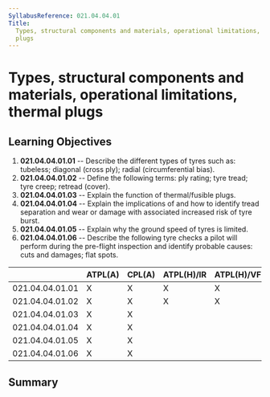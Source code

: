 ```yaml
---
SyllabusReference: 021.04.04.01
Title:
  Types, structural components and materials, operational limitations, thermal
  plugs
---
```


# Types, structural components and materials, operational limitations, thermal plugs

## Learning Objectives

1.  **021.04.04.01.01** -- Describe the different types of tyres such as:
    tubeless; diagonal (cross ply); radial (circumferential bias).
2.  **021.04.04.01.02** -- Define the following terms: ply rating; tyre tread;
    tyre creep; retread (cover).
3.  **021.04.04.01.03** -- Explain the function of thermal/fusible plugs.
4.  **021.04.04.01.04** -- Explain the implications of and how to identify tread
    separation and wear or damage with associated increased risk of tyre burst.
5.  **021.04.04.01.05** -- Explain why the ground speed of tyres is limited.
6.  **021.04.04.01.06** -- Describe the following tyre checks a pilot will
    perform during the pre-flight inspection and identify probable causes: cuts
    and damages; flat spots.

|                 | ATPL(A) | CPL(A) | ATPL(H)/IR | ATPL(H)/VFR | CPL(H) | IR  | CBIR(A) |
| --------------- | ------- | ------ | ---------- | ----------- | ------ | --- | ------- |
| 021.04.04.01.01 | X       | X      | X          | X           | X      |     |         |
| 021.04.04.01.02 | X       | X      | X          | X           | X      |     |         |
| 021.04.04.01.03 | X       | X      |            |             |        |     |         |
| 021.04.04.01.04 | X       | X      |            |             |        |     |         |
| 021.04.04.01.05 | X       | X      |            |             |        |     |         |
| 021.04.04.01.06 | X       | X      |            |             |        |     |         |

## Summary
